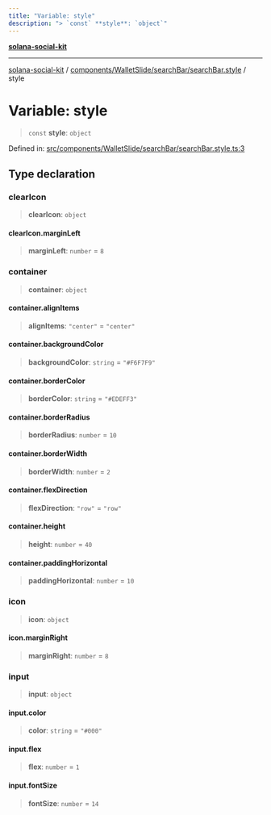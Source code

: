 ```yaml
---
title: "Variable: style"
description: "> `const` **style**: `object`"
---
```


[**solana-social-kit**](../../../../../README.mdx)

***

[solana-social-kit](../../../../../README.mdx) / [components/WalletSlide/searchBar/searchBar.style](../README.mdx) / style

# Variable: style

> `const` **style**: `object`

Defined in: [src/components/WalletSlide/searchBar/searchBar.style.ts:3](https://github.com/SendArcade/solana-app-kit/blob/bd4b3556b8f469c27ebb06f4df65b3a36b43ba3b/src/components/WalletSlide/searchBar/searchBar.style.ts#L3)

## Type declaration

### clearIcon

> **clearIcon**: `object`

#### clearIcon.marginLeft

> **marginLeft**: `number` = `8`

### container

> **container**: `object`

#### container.alignItems

> **alignItems**: `"center"` = `"center"`

#### container.backgroundColor

> **backgroundColor**: `string` = `"#F6F7F9"`

#### container.borderColor

> **borderColor**: `string` = `"#EDEFF3"`

#### container.borderRadius

> **borderRadius**: `number` = `10`

#### container.borderWidth

> **borderWidth**: `number` = `2`

#### container.flexDirection

> **flexDirection**: `"row"` = `"row"`

#### container.height

> **height**: `number` = `40`

#### container.paddingHorizontal

> **paddingHorizontal**: `number` = `10`

### icon

> **icon**: `object`

#### icon.marginRight

> **marginRight**: `number` = `8`

### input

> **input**: `object`

#### input.color

> **color**: `string` = `"#000"`

#### input.flex

> **flex**: `number` = `1`

#### input.fontSize

> **fontSize**: `number` = `14`

